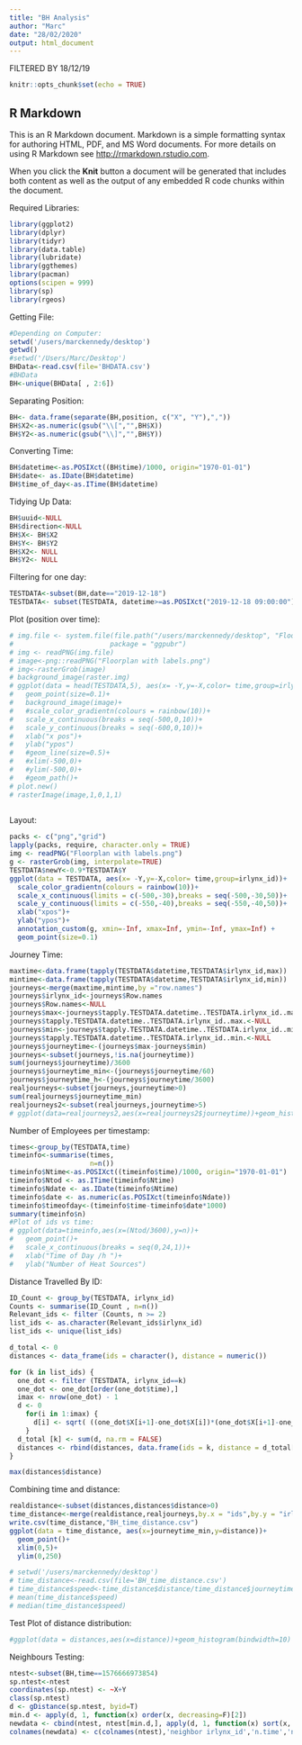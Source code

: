 ```yaml
---
title: "BH Analysis"
author: "Marc"
date: "28/02/2020"
output: html_document
---
```


FILTERED BY 18/12/19

```r
knitr::opts_chunk$set(echo = TRUE)
```

## R Markdown

This is an R Markdown document. Markdown is a simple formatting syntax for authoring HTML, PDF, and MS Word documents. For more details on using R Markdown see <http://rmarkdown.rstudio.com>.

When you click the **Knit** button a document will be generated that includes both content as well as the output of any embedded R code chunks within the document.

Required Libraries:
```r
library(ggplot2)
library(dplyr)
library(tidyr)
library(data.table)
library(lubridate)
library(ggthemes)
library(pacman)
options(scipen = 999)
library(sp)
library(rgeos)
```

Getting File:
```r
#Depending on Computer:
setwd('/users/marckennedy/desktop')
getwd()
#setwd('/Users/Marc/Desktop')
BHData<-read.csv(file='BHDATA.csv')
#BHData
BH<-unique(BHData[ , 2:6])

```

Separating Position:
```r
BH<- data.frame(separate(BH,position, c("X", "Y"),","))
BH$X2<-as.numeric(gsub("\\[","",BH$X))
BH$Y2<-as.numeric(gsub("\\]","",BH$Y))
```

Converting Time:
```r
BH$datetime<-as.POSIXct((BH$time)/1000, origin="1970-01-01")
BH$date<- as.IDate(BH$datetime)
BH$time_of_day<-as.ITime(BH$datetime)
```

Tidying Up Data:
```r
BH$uuid<-NULL
BH$direction<-NULL
BH$X<- BH$X2
BH$Y<- BH$Y2
BH$X2<- NULL
BH$Y2<- NULL
```

Filtering for one day:
```r
TESTDATA<-subset(BH,date=="2019-12-18")
TESTDATA<- subset(TESTDATA, datetime>=as.POSIXct("2019-12-18 09:00:00") & datetime<=as.POSIXct("2019-12-18 17:00:00"))
```


Plot (position over time):
```r
# img.file <- system.file(file.path("/users/marckennedy/desktop", "Floorplan with labels.png"),
#                        package = "ggpubr")
# img <- readPNG(img.file)
# image<-png::readPNG("Floorplan with labels.png")
# img<-rasterGrob(image)
# background_image(raster.img)
# ggplot(data = head(TESTDATA,5), aes(x= -Y,y=-X,color= time,group=irlynx_id))+
#   geom_point(size=0.1)+
#   background_image(image)+
#   #scale_color_gradientn(colours = rainbow(10))+
#   scale_x_continuous(breaks = seq(-500,0,10))+
#   scale_y_continuous(breaks = seq(-600,0,10))+
#   xlab("x pos")+
#   ylab("ypos")
#   #geom_line(size=0.5)+
#   #xlim(-500,0)+
#   #ylim(-500,0)+
#   #geom_path()+
# plot.new() 
# rasterImage(image,1,0,1,1)
  
```

Layout:
```r
packs <- c("png","grid")
lapply(packs, require, character.only = TRUE) 
img <- readPNG("Floorplan with labels.png") 
g <- rasterGrob(img, interpolate=TRUE) 
TESTDATA$newY<-0.9*TESTDATA$Y
ggplot(data = TESTDATA, aes(x= -Y,y=-X,color= time,group=irlynx_id))+
  scale_color_gradientn(colours = rainbow(10))+
  scale_x_continuous(limits = c(-500,-30),breaks = seq(-500,-30,50))+
  scale_y_continuous(limits = c(-550,-40),breaks = seq(-550,-40,50))+
  xlab("xpos")+
  ylab("ypos")+
  annotation_custom(g, xmin=-Inf, xmax=Inf, ymin=-Inf, ymax=Inf) +
  geom_point(size=0.1)
```


Journey Time:
```r
maxtime<-data.frame(tapply(TESTDATA$datetime,TESTDATA$irlynx_id,max))
mintime<-data.frame(tapply(TESTDATA$datetime,TESTDATA$irlynx_id,min))
journeys<-merge(maxtime,mintime,by ="row.names")
journeys$irlynx_id<-journeys$Row.names
journeys$Row.names<-NULL
journeys$max<-journeys$tapply.TESTDATA.datetime..TESTDATA.irlynx_id..max.
journeys$tapply.TESTDATA.datetime..TESTDATA.irlynx_id..max.<-NULL
journeys$min<-journeys$tapply.TESTDATA.datetime..TESTDATA.irlynx_id..min.
journeys$tapply.TESTDATA.datetime..TESTDATA.irlynx_id..min.<-NULL
journeys$journeytime<-(journeys$max-journeys$min)
journeys<-subset(journeys,!is.na(journeytime))
sum(journeys$journeytime)/3600
journeys$journeytime_min<-(journeys$journeytime/60)
journeys$journeytime_h<-(journeys$journeytime/3600)
realjourneys<-subset(journeys,journeytime>0)
sum(realjourneys$journeytime_min)
realjourneys2<-subset(realjourneys,journeytime>5)
# ggplot(data=realjourneys2,aes(x=realjourneys2$journeytime))+geom_histogram(binwidth = 0.05)+scale_x_log10()
```

Number of Employees per timestamp:
```r
times<-group_by(TESTDATA,time)
timeinfo<-summarise(times,
                    n=n())
timeinfo$Ntime<-as.POSIXct((timeinfo$time)/1000, origin="1970-01-01")
timeinfo$Ntod <- as.ITime(timeinfo$Ntime)
timeinfo$Ndate <- as.IDate(timeinfo$Ntime)
timeinfo$date <- as.numeric(as.POSIXct(timeinfo$Ndate))
timeinfo$timeofday<-(timeinfo$time-timeinfo$date*1000)
summary(timeinfo$n)
#Plot of ids vs time:
# ggplot(data=timeinfo,aes(x=(Ntod/3600),y=n))+
#   geom_point()+
#   scale_x_continuous(breaks = seq(0,24,1))+
#   xlab("Time of Day /h ")+
#   ylab("Number of Heat Sources")
```


Distance Travelled By ID:
```r


ID_Count <- group_by(TESTDATA, irlynx_id)
Counts <- summarise(ID_Count , n=n())
Relevant_ids <- filter (Counts, n >= 2)
list_ids <- as.character(Relevant_ids$irlynx_id)
list_ids <- unique(list_ids)

d_total <- 0
distances <- data_frame(ids = character(), distance = numeric())

for (k in list_ids) {
  one_dot <- filter (TESTDATA, irlynx_id==k)
  one_dot <- one_dot[order(one_dot$time),]
  imax <- nrow(one_dot) - 1
  d <- 0 
    for(i in 1:imax) {
      d[i] <- sqrt( ((one_dot$X[i+1]-one_dot$X[i])*(one_dot$X[i+1]-one_dot$X[i]))+((one_dot$Y[i+1]-one_dot$Y[i])*(one_dot$Y[i+1]-one_dot$Y[i])))
    }
  d_total [k] <- sum(d, na.rm = FALSE)
  distances <- rbind(distances, data.frame(ids = k, distance = d_total[k]))
}

max(distances$distance)
```

Combining time and distance:
```r
realdistance<-subset(distances,distances$distance>0)
time_distance<-merge(realdistance,realjourneys,by.x = "ids",by.y = "irlynx_id")
write.csv(time_distance,"BH_time_distance.csv")
ggplot(data = time_distance, aes(x=journeytime_min,y=distance))+
  geom_point()+
  xlim(0,5)+
  ylim(0,250)
```


```r
# setwd('/users/marckennedy/desktop')
# time_distance<-read.csv(file='BH_time_distance.csv')
# time_distance$speed<-time_distance$distance/time_distance$journeytime
# mean(time_distance$speed)
# median(time_distance$speed)
```


Test Plot of distance distribution:
```r
#ggplot(data = distances,aes(x=distance))+geom_histogram(bindwidth=10)
```

Neighbours Testing:
```r

ntest<-subset(BH,time==1576666973854)
sp.ntest<-ntest
coordinates(sp.ntest) <- ~X+Y
class(sp.ntest)
d <- gDistance(sp.ntest, byid=T)
min.d <- apply(d, 1, function(x) order(x, decreasing=F)[2])
newdata <- cbind(ntest, ntest[min.d,], apply(d, 1, function(x) sort(x, decreasing=F)[2]))
colnames(newdata) <- c(colnames(ntest),'neighbor irlynx_id','n.time','n.X','n.Y', '','','', 'distance')
```

